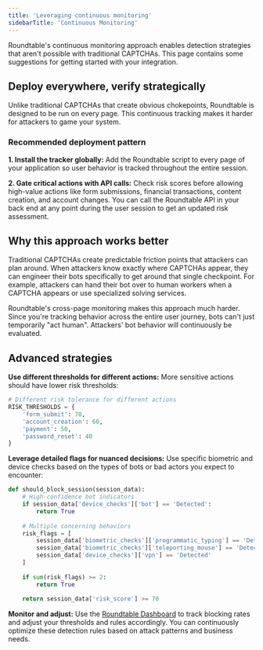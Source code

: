 ```yaml
---
title: 'Leveraging continuous monitoring'
sidebarTitle: 'Continuous Monitoring'
---
```


Roundtable's continuous monitoring approach enables detection strategies that aren't possible with traditional CAPTCHAs. This page contains some suggestions for getting started with your integration.

## Deploy everywhere, verify strategically

Unlike traditional CAPTCHAs that create obvious chokepoints, Roundtable is designed to be run on every page. This continuous tracking makes it harder for attackers to game your system.

### Recommended deployment pattern

**1. Install the tracker globally:** Add the Roundtable script to every page of your application so user behavior is tracked throughout the entire session.

**2. Gate critical actions with API calls:** Check risk scores before allowing high-value actions like form submissions, financial transactions, content creation, and account changes. You can call the Roundtable API in your back end at any point during the user session to get an updated risk assessment.

## Why this approach works better

Traditional CAPTCHAs create predictable friction points that attackers can plan around. When attackers know exactly where CAPTCHAs appear, they can engineer their bots specifically to get around that single checkpoint. For example, attackers can hand their bot over to human workers when a CAPTCHA appears or use specialized solving services.

Roundtable's cross-page monitoring makes this approach much harder. Since you're tracking behavior across the entire user journey, bots can't just temporarily "act human". Attackers' bot behavior will continuously be evaluated.

## Advanced strategies

**Use different thresholds for different actions:** More sensitive actions should have lower risk thresholds:

```python
# Different risk tolerance for different actions
RISK_THRESHOLDS = {
    'form_submit': 70,
    'account_creation': 60,
    'payment': 50,
    'password_reset': 40
}
```

**Leverage detailed flags for nuanced decisions:**
Use specific biometric and device checks based on the types of bots or bad actors you expect to encounter:

```python
def should_block_session(session_data):
    # High-confidence bot indicators
    if session_data['device_checks']['bot'] == 'Detected':
        return True
    
    # Multiple concerning behaviors
    risk_flags = [
        session_data['biometric_checks']['programmatic_typing'] == 'Detected',
        session_data['biometric_checks']['teleporting_mouse'] == 'Detected',
        session_data['device_checks']['vpn'] == 'Detected'
    ]
    
    if sum(risk_flags) >= 2:
        return True
        
    return session_data['risk_score'] >= 70
```

**Monitor and adjust:**
Use the [Roundtable Dashboard](https://accounts.roundtable.ai) to track blocking rates and adjust your thresholds and rules accordingly. You can continuously optimize these detection rules based on attack patterns and business needs.